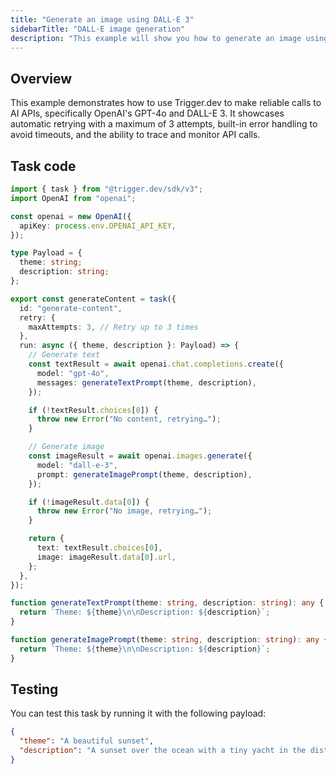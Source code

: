 ```yaml
---
title: "Generate an image using DALL·E 3"
sidebarTitle: "DALL·E image generation"
description: "This example will show you how to generate an image using DALL·E 3 and text using GPT-4o with Trigger.dev."
---
```


## Overview

This example demonstrates how to use Trigger.dev to make reliable calls to AI APIs, specifically OpenAI's GPT-4o and DALL-E 3. It showcases automatic retrying with a maximum of 3 attempts, built-in error handling to avoid timeouts, and the ability to trace and monitor API calls.

## Task code

```ts trigger/generateContent.ts
import { task } from "@trigger.dev/sdk/v3";
import OpenAI from "openai";

const openai = new OpenAI({
  apiKey: process.env.OPENAI_API_KEY,
});

type Payload = {
  theme: string;
  description: string;
};

export const generateContent = task({
  id: "generate-content",
  retry: {
    maxAttempts: 3, // Retry up to 3 times
  },
  run: async ({ theme, description }: Payload) => {
    // Generate text
    const textResult = await openai.chat.completions.create({
      model: "gpt-4o",
      messages: generateTextPrompt(theme, description),
    });

    if (!textResult.choices[0]) {
      throw new Error("No content, retrying…");
    }

    // Generate image
    const imageResult = await openai.images.generate({
      model: "dall-e-3",
      prompt: generateImagePrompt(theme, description),
    });

    if (!imageResult.data[0]) {
      throw new Error("No image, retrying…");
    }

    return {
      text: textResult.choices[0],
      image: imageResult.data[0].url,
    };
  },
});

function generateTextPrompt(theme: string, description: string): any {
  return `Theme: ${theme}\n\nDescription: ${description}`;
}

function generateImagePrompt(theme: string, description: string): any {
  return `Theme: ${theme}\n\nDescription: ${description}`;
}
```

## Testing

You can test this task by running it with the following payload:

```json
{
  "theme": "A beautiful sunset",
  "description": "A sunset over the ocean with a tiny yacht in the distance."
}
```
